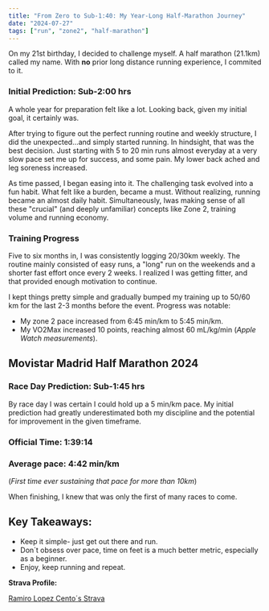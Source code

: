 ```yaml
---
title: "From Zero to Sub-1:40: My Year-Long Half-Marathon Journey"
date: "2024-07-27"
tags: ["run", "zone2", "half-marathon"]
---
```


On my 21st birthday, I decided to challenge myself. A half marathon (21.1km) called my name. With **no** prior long distance running experience, I commited to it.

### Initial Prediction: Sub-2:00 hrs

A whole year for preparation felt like a lot. Looking back, given my initial goal, it certainly was.

After trying to figure out the perfect running routine and weekly structure, I did the unexpected...and simply started running. In hindsight, that was the best decision. Just starting with 5 to 20 min runs almost everyday at a very slow pace set me up for success, and some pain. My lower back ached and leg soreness increased.

As time passed, I began easing into it. The challenging task evolved into a fun habit. What felt like a burden, became a must. Without realizing, running became an almost daily habit. Simultaneously, Iwas making sense of all these "crucial" (and deeply unfamiliar) concepts like Zone 2, training volume and running economy.

### Training Progress

Five to six months in, I was consistently logging 20/30km weekly. The routine mainly consisted of easy runs, a "long" run on the weekends and a shorter fast effort once every 2 weeks. I realized I was getting fitter, and that provided enough motivation to continue.

I kept things pretty simple and gradually bumped my training up to 50/60 km for the last 2-3 months before the event. Progress was notable:

- My zone 2 pace increased from 6:45 min/km to 5:45 min/km.
- My VO2Max increased 10 points, reaching almost 60 mL/kg/min (_Apple Watch measurements_).

## Movistar Madrid Half Marathon 2024

### Race Day Prediction: Sub-1:45 hrs

By race day I was certain I could hold up a 5 min/km pace. My initial prediction had greatly underestimated both my discipline and the potential for improvement in the given timeframe.

<CustomImage
  src="https://raw.githubusercontent.com/ramirolc02/content/master/images/half-start.jpeg"
  alt="Half Marathon start"
/>

### Official Time: 1:39:14

### Average pace: 4:42 min/km

(_First time ever sustaining that pace for more than 10km_)

<CustomImage
  src="https://raw.githubusercontent.com/ramirolc02/content/master/images/half-finish.jpeg"
  alt="Half Marathon Finish"
/>

When finishing, I knew that was only the first of many races to come.

## Key Takeaways:

- Keep it simple- just get out there and run.
- Don´t obsess over pace, time on feet is a much better metric, especially as a beginner.
- Enjoy, keep running and repeat.

**Strava Profile:**

[Ramiro Lopez Cento´s Strava](https://www.strava.com/athletes/121332639)
